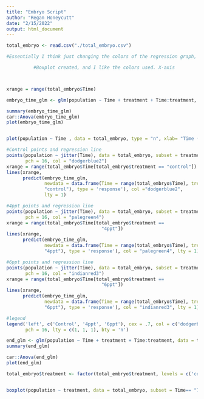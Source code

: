 ```yaml
---
title: "Embryo Script"
author: "Regan Honeycutt"
date: "2/15/2022"
output: html_document
---
```


```R

total_embryo <- read.csv("./total_embryo.csv")


```




```R

#Essentially I think just changing the colors of the regression graph, adding a boxplot of the means at t=7, labeling the x axis of regression graph, including anova data(?), and figuring out what literally the glm graphs mean.

          #Boxplot created, and I like the colors used. X-axis             labeled. Also ran a glm and anova on final time point



xrange = range(total_embryo$Time)

embryo_time_glm <- glm(population ~ Time + treatment + Time:treatment, data = total_embryo, family = "poisson")

summary(embryo_time_glm)
car::Anova(embryo_time_glm)
plot(embryo_time_glm)


plot(population ~ Time , data = total_embryo, type = "n", xlab= "Time (Days)", ylab = "Population Size", xlim = range(total_embryo$Time), ylim = range(total_embryo$population))

#Control points and regression line
points(population ~ jitter(Time), data = total_embryo, subset = treatment == "control",
       pch = 16, col = "dodgerblue2")
xrange = range(total_embryo$Time[total_embryo$treatment == "control"])
lines(xrange,
      predict(embryo_time_glm,
              newdata = data.frame(Time = range(total_embryo$Time), treatment =
              "control"), type = 'response'), col ="dodgerblue2",
              lty = 1)

#4ppt points and regression line
points(population ~ jitter(Time), data = total_embryo, subset = treatment == "4ppt",
       pch = 16, col = "palegreen4")
xrange = range(total_embryo$Time[total_embryo$treatment ==
                                   "4ppt"])
lines(xrange,
      predict(embryo_time_glm,
              newdata = data.frame(Time = range(total_embryo$Time), treatment =
              "4ppt"), type = 'response'), col = "palegreen4", lty = 1)

#6ppt points and regression line
points(population ~ jitter(Time), data = total_embryo, subset = treatment == "6ppt",
       pch = 16, col = "indianred3")
xrange = range(total_embryo$Time[total_embryo$treatment ==
                                   "6ppt"])
lines(xrange,
      predict(embryo_time_glm,
              newdata = data.frame(Time = range(total_embryo$Time), treatment =
              "6ppt"), type = 'response'), col = "indianred3", lty = 1)

#legend
legend('left', c('Control', '4ppt', '6ppt'), cex = .7, col = c('dodgerblue2', 'palegreen3', 'indianred3'), 
       pch = 16, lty = c(1, 1, 1), bty = 'n')

```
```R

end_glm <- glm(population ~ Time + treatment + Time:treatment, data = total_embryo, subset = Time == "7", family = "poisson")
summary(end_glm)

car::Anova(end_glm)
plot(end_glm)

total_embryo$treatment <- factor(total_embryo$treatment, levels = c('control', '4ppt', '6ppt'))


boxplot(population ~ treatment, data = total_embryo, subset = Time== "7", xlab = "Treatment", ylab = "Population Size", col = c('dodgerblue2', 'palegreen3', 'indianred3'))


```
